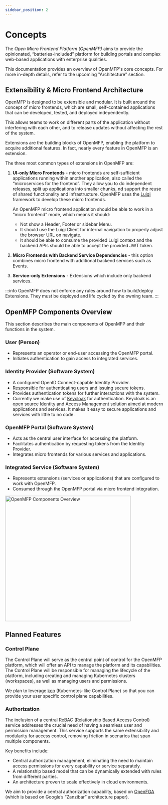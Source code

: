 ```yaml
---
sidebar_position: 2
---
```


# Concepts

The *Open Micro Frontend Platform (OpenMFP)* aims to provide the opinionated, “batteries-included” platform for building portals and complex web-based applications with enterprise qualities.

This documentation provides an overview of OpenMFP's core concepts. For more in-depth details, refer to the upcoming "Architecture" section.

## Extensibility & Micro Frontend Architecture

OpenMFP is designed to be extensible and modular. It is built around the concept of micro frontends, which are small, self-contained applications that can be developed, tested, and deployed independently. 

This allows teams to work on different parts of the application without interfering with each other, and to release updates without affecting the rest of the system.

Extensions are the building blocks of OpenMFP, enabling the platform to acquire additional features. In fact, nearly every feature in OpenMFP is an extension.

The three most common types of extensions in OpenMFP are:

1. **UI-only Micro Frontends** - micro frontends are self-sufficient applications running within another application, also called the “microservices for the frontend”. They allow you to do independent releases, split up applications into smaller chunks, nd support the reuse of shared functionality and infrastructure. OpenMFP uses the [Luigi](https://luigi-project.io/) framework to develop these micro frontends.

    An OpenMFP micro frontend application should be able to work in a “micro frontend” mode, which means it should:
    * Not show a Header, Footer or sidebar Menu.
    * It should use the Luigi Client for internal navigation to properly adjust the browser URL on navigate.
    * It should be able to consume the provided Luigi context and the backend APIs should be able to accept the provided JWT token.
2. **Micro Frontends with Backend Service Dependencies** - this option combines micro frontend with additional backend services such as Events.
3. **Service-only Extensions** - Extensions which include only backend services.

:::info
OpenMFP does not enforce any rules around how to build/deploy Extensions. They must be deployed and life cycled by the owning team.
:::

## OpenMFP Components Overview
This section describes the main components of OpenMFP and their functions in the system.

### User (Person)
* Represents an operator or end-user accessing the OpenMFP portal.
* Initiates authentication to gain access to integrated services.

### Identity Provider (Software System)
* A configured OpenID Connect-capable Identity Provider.
* Responsible for authenticating users and issuing secure tokens.
* Provides authentication tokens for further interactions with the system.
* Currently we make use of [Keycloak](https://www.keycloak.org/) for authentication. Keycloak is an open source Identity and Access Management solution aimed at modern applications and services. It makes it easy to secure applications and services with little to no code.

### OpenMFP Portal (Software System)
* Acts as the central user interface for accessing the platform.
* Facilitates authentication by requesting tokens from the Identity Provider.
* Integrates micro frontends for various services and applications.

### Integrated Service (Software System)
* Represents extensions (services or applications) that are configured to work with OpenMFP.
* Consumed through the OpenMFP portal via micro frontend integration.

<div style={{textAlign: 'center'}}>
    <img src={V0OverviewImgUrl} height="400" alt="OpenMFP Components Overview"/>
</div>

## Planned Features

### Control Plane

The Control Plane will serve as the central point of control for the OpenMFP platform, which will offer an API to manage the platform and its capabilities. The Control Plane will be responsible for managing the lifecycle of the platform, including creating and managing Kubernetes clusters (workspaces), as well as managing users and permissions.

We plan to leverage [kcp](https://www.kcp.io/) (Kubernetes-like Control Plane) so that you can provide your user specific control plane capabilities.

### Authorization

The inclusion of a central ReBAC (Relationship Based Access Control) service addresses the crucial need of having a seamless user and permission management. This service supports the same extensibility and modularity for access control, removing friction in scenarios that span multiple components.

Key benefits include:

- Central authorization management, eliminating the need to maintain access permissions for every capability or service separately.
- A relationship based model that can be dynamically extended with rules from different parties.
- An architecture proven to scale effectively in cloud environments.

We aim to provide a central authorization capability, based on [OpenFGA](https://openfga.dev) (which is based on Google’s “Zanzibar” architecture paper).

